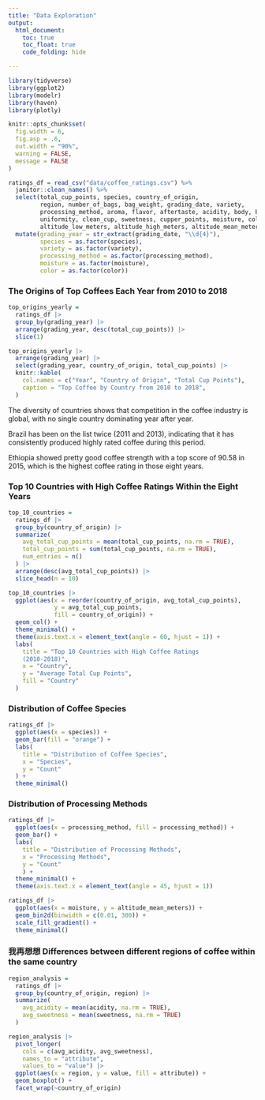 ```yaml
---
title: "Data Exploration"
output: 
  html_document:
    toc: true
    toc_float: true
    code_folding: hide

---
```

```r
library(tidyverse)
library(ggplot2)
library(modelr)
library(haven)
library(plotly)

knitr::opts_chunk$set(
  fig.width = 6,
  fig.asp = .6,
  out.width = "90%",
  warning = FALSE,
  message = FALSE
)

ratings_df = read_csv("data/coffee_ratings.csv") %>% 
  janitor::clean_names() %>%
  select(total_cup_points, species, country_of_origin, 
         region, number_of_bags, bag_weight, grading_date, variety,
         processing_method, aroma, flavor, aftertaste, acidity, body, balance,
         uniformity, clean_cup, sweetness, cupper_points, moisture, color,
         altitude_low_meters, altitude_high_meters, altitude_mean_meters) %>%
  mutate(grading_year = str_extract(grading_date, "\\d{4}"),
         species = as.factor(species),
         variety = as.factor(variety),
         processing_method = as.factor(processing_method),
         moisture = as.factor(moisture),
         color = as.factor(color))


```

### The Origins of Top Coffees Each Year from 2010 to 2018

```r
top_origins_yearly = 
  ratings_df |> 
  group_by(grading_year) |> 
  arrange(grading_year, desc(total_cup_points)) |> 
  slice(1)

top_origins_yearly |> 
  arrange(grading_year) |> 
  select(grading_year, country_of_origin, total_cup_points) |> 
  knitr::kable(
    col.names = c("Year", "Country of Origin", "Total Cup Points"),
    caption = "Top Coffee by Country from 2010 to 2018",
  )
```

The diversity of countries shows that competition in the coffee industry is global, with no single country dominating year after year.

Brazil has been on the list twice (2011 and 2013), indicating that it has consistently produced highly rated coffee during this period.

Ethiopia showed pretty good coffee strength with a top score of 90.58 in 2015, which is the highest coffee rating in those eight years.


### Top 10 Countries with High Coffee Ratings Within the Eight Years

```r
top_10_countries = 
  ratings_df |> 
  group_by(country_of_origin) |> 
  summarize(
    avg_total_cup_points = mean(total_cup_points, na.rm = TRUE),
    total_cup_points = sum(total_cup_points, na.rm = TRUE),
    num_entries = n()
  ) |> 
  arrange(desc(avg_total_cup_points)) |> 
  slice_head(n = 10)

top_10_countries |> 
  ggplot(aes(x = reorder(country_of_origin, avg_total_cup_points),
             y = avg_total_cup_points,
             fill = country_of_origin)) +
  geom_col() +
  theme_minimal() +
  theme(axis.text.x = element_text(angle = 60, hjust = 1)) +
  labs(
    title = "Top 10 Countries with High Coffee Ratings 
    (2010-2018)",
    x = "Country",
    y = "Average Total Cup Points",
    fill = "Country"
  ) 
```


### Distribution of Coffee Species

```r
ratings_df |> 
  ggplot(aes(x = species)) +
  geom_bar(fill = "orange") +
  labs(
    title = "Distribution of Coffee Species",
    x = "Species",
    y = "Count"
  ) +
  theme_minimal()
```

### Distribution of Processing Methods

```r
ratings_df |> 
  ggplot(aes(x = processing_method, fill = processing_method)) +
  geom_bar() +
  labs(
    title = "Distribution of Processing Methods", 
    x = "Processing Methods",
    y = "Count"
    ) +
  theme_minimal() +
  theme(axis.text.x = element_text(angle = 45, hjust = 1))
```



```r
ratings_df |> 
  ggplot(aes(x = moisture, y = altitude_mean_meters)) +
  geom_bin2d(binwidth = c(0.01, 300)) +
  scale_fill_gradient() +
  theme_minimal()
```






### 我再想想 Differences between different regions of coffee within the same country

```r
region_analysis =
  ratings_df |> 
  group_by(country_of_origin, region) |> 
  summarize(
    avg_acidity = mean(acidity, na.rm = TRUE),
    avg_sweetness = mean(sweetness, na.rm = TRUE)
  ) 

region_analysis |> 
  pivot_longer(
    cols = c(avg_acidity, avg_sweetness), 
    names_to = "attribute", 
    values_to = "value") |> 
  ggplot(aes(x = region, y = value, fill = attribute)) +
  geom_boxplot() +
  facet_wrap(~country_of_origin)
```





